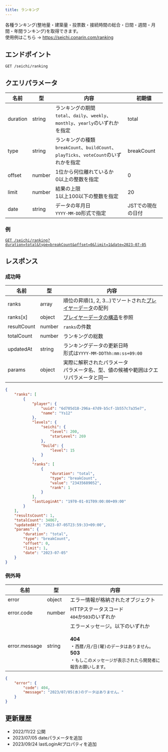 ```yaml
---
title: ランキング
---
```


各種ランキング(整地量・建築量・投票数・接続時間の総合・日間・週間・月間・年間ランキング)を取得できます。  
使用例はこちら -> https://seichi.conarin.com/ranking

## エンドポイント
`GET /seichi/ranking`

## クエリパラメータ
| 名前       | 型      | 内容                                                                     | 初期値        |
|----------|--------|------------------------------------------------------------------------|------------|
| duration | string | ランキングの期間<br/>`total`、`daily`、`weekly`、`monthly`、`yearly`のいずれかを指定       | total      |
| type     | string | ランキングの種類<br/>`breakCount`、`buildCount`、`playTicks`、`voteCount`のいずれかを指定 | breakCount |
| offset   | number | 1位から何位離れているか<br/>0以上の整数を指定                                             | 0          |
| limit    | number | 結果の上限<br/>1以上100以下の整数を指定                                               | 20         |
| date     | string | データの年月日<br/>`YYYY-MM-DD`形式で指定                                          | JSTでの現在の日付 |

### 例
[`GET /seichi/ranking?duration=total&type=breakCount&offset=0&limit=1&date=2023-07-05`](https://api.conarin.com/seichi/ranking?duration=total&type=breakCount&offset=0&limit=1&date=2023-07-05)

## レスポンス
### 成功時
| 名前          | 型      | 内容                                                       |
|-------------|--------|----------------------------------------------------------|
| ranks       | array  | 順位の昇順(1, 2, 3...)でソートされた[プレイヤーデータ](./player-data.mdx)の配列 |
| ranks\[x]   | object | [プレイヤーデータの構造](./player-data.mdx)を参照                      |
| resultCount | number | `ranks`の件数                                               |
| totalCount  | number | ランキングの総数                                                 |
| updatedAt   | string | ランキングデータの更新日時<br/>形式は`YYYY-MM-DDThh:mm:ss+09:00`         |
| params      | object | 実際に解釈されたパラメータ<br/>パラメータ名、型、値の候補や範囲はクエリパラメータと同一           |

```json
{
    "ranks": [
        {
            "player": {
                "uuid": "6d705d18-296a-47d9-b5cf-1b557c7a35e7",
                "name": "Ys12"
            },
            "levels": {
                "seichi": {
                    "level": 200,
                    "starLevel": 269
                },
                "build": {
                    "level": 15
                }
            },
            "ranks": [
                {
                    "duration": "total",
                    "type": "breakCount",
                    "value": "23435689052",
                    "rank": 1
                }
            ],
            "lastLoginAt": "1970-01-01T09:00:00+09:00"
        }
    ],
    "resultsCount": 1,
    "totalCount": 34067,
    "updatedAt": "2023-07-05T23:59:33+09:00",
    "params": {
        "duration": "total",
        "type": "breakCount",
        "offset": 0,
        "limit": 1,
        "date": "2023-07-05"
    }
}
```

### 例外時
| 名前            | 型      | 内容                                                                                                             |
|---------------|--------|----------------------------------------------------------------------------------------------------------------|
| error         | object | エラー情報が格納されたオブジェクト                                                                                              |
| error.code    | number | HTTPステータスコード<br/>`404`か`503`のいずれか                                                                              |
| error.message | string | エラーメッセージ。以下のいずれか<br/><br/>**404**<br/>・`西暦/月/日(曜)のデータはありません。`<br/>**503**<br/>・`もしこのメッセージが表示されたら開発者に報告お願いします。` |

```json
{
    "error": {
        "code": 404,
        "message": "2023/07/05(水)のデータはありません。"
    }
}
```

## 更新履歴
 - 2022/11/22 公開
 - 2023/07/05 dateパラメータを追加
 - 2023/09/24 lastLoginAtプロパティを追加